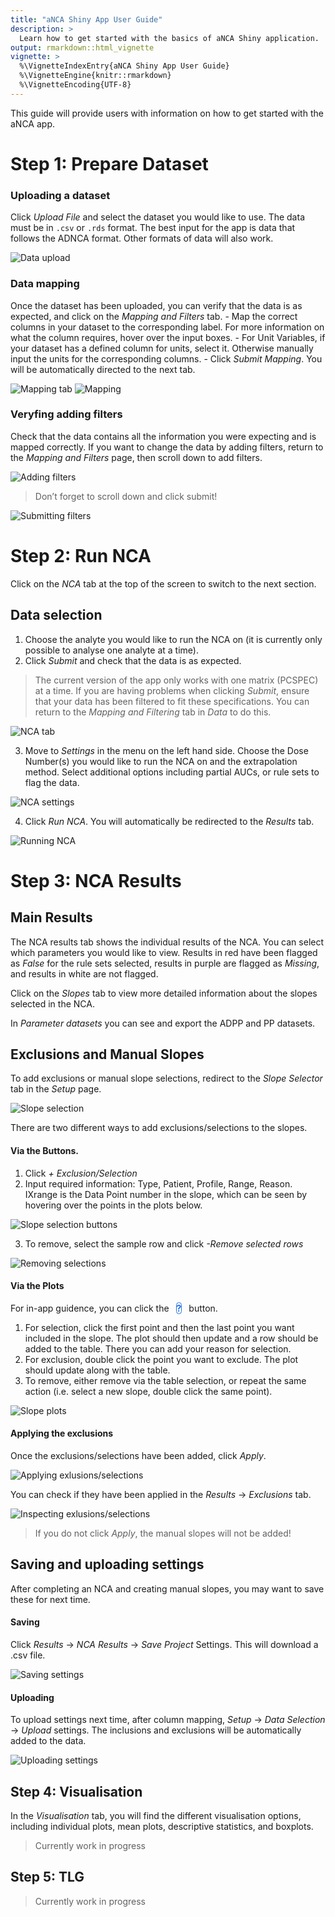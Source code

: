 ```yaml
---
title: "aNCA Shiny App User Guide"
description: >
  Learn how to get started with the basics of aNCA Shiny application.
output: rmarkdown::html_vignette
vignette: >
  %\VignetteIndexEntry{aNCA Shiny App User Guide}
  %\VignetteEngine{knitr::rmarkdown}
  %\VignetteEncoding{UTF-8}
---
```


This guide will provide users with information on how to get started with the aNCA app.

# Step 1: Prepare Dataset
### Uploading a dataset
Click *Upload File* and select the dataset you would like to use. The data must be in `.csv` or `.rds` format. The best input for the app is data that follows the ADNCA format. Other formats of data will also work.

<img src = "images/get_started/01.png" alt = "Data upload">

### Data mapping
Once the dataset has been uploaded, you can verify that the data is as expected, and click on the *Mapping and Filters* tab. 
  - Map the correct columns in your dataset to the corresponding label. For more information on what the column requires, hover over the input boxes.
  - For Unit Variables, if your dataset has a defined column for units, select it. Otherwise manually input the units for the corresponding columns.
  - Click *Submit Mapping*. You will be automatically directed to the next tab.

<img src = "images/get_started/02.png" alt = "Mapping tab">
<img src = "images/get_started/03.png" alt = "Mapping">

### Veryfing adding filters
Check that the data contains all the information you were expecting and is mapped correctly. If you want to change the data by adding filters, return to the *Mapping and Filters* page, then scroll down to add filters.

<img src = "images/get_started/04.png" alt = "Adding filters">

<blockquote class = "important">
Don’t forget to scroll down and click submit!
</blockquote>

<img src = "images/get_started/05.png" alt = "Submitting filters">

# Step 2: Run NCA
Click on the *NCA* tab at the top of the screen to switch to the next section.

## Data selection
1. Choose the analyte you would like to run the NCA on (it is currently only possible to analyse one analyte at a time).
2. Click *Submit* and check that the data is as expected.

<blockquote class="note">
The current version of the app only works with one matrix (PCSPEC) at a time. If you are having problems when clicking *Submit*, ensure that your data has been filtered to fit these specifications. You can return to the *Mapping and Filtering* tab in *Data* to do this.
</blockquote>

<img src = "images/get_started/06.png" alt = "NCA tab">

3. Move to *Settings* in the menu on the left hand side. Choose the Dose Number(s) you would like to run the NCA on and the extrapolation method. Select additional options including partial AUCs, or rule sets to flag the data.

<img src = "images/get_started/07.png" alt = "NCA settings">

4. Click *Run NCA*. You will automatically be redirected to the *Results* tab.

<img src = "images/get_started/08.png" alt = "Running NCA">

# Step 3: NCA Results
## Main Results
The NCA results tab shows the individual results of the NCA. You can select which parameters you would like to view. Results in red have been flagged as *False* for the rule sets selected, results in purple are flagged as *Missing*, and results in white are not flagged.

Click on the *Slopes* tab to view more detailed information about the slopes selected in the NCA.

In *Parameter datasets* you can see and export the ADPP and PP datasets.

## Exclusions and Manual Slopes
To add exclusions or manual slope selections, redirect to the *Slope Selector* tab in the *Setup* page.
 
<img src = "images/get_started/09.png" alt = "Slope selection">

There are two different ways to add exclusions/selections to the slopes.

#### Via the Buttons.
1. Click *+ Exclusion/Selection*
2. Input required information: Type, Patient, Profile, Range, Reason. IXrange is the Data Point number in the slope, which can be seen by hovering over the points in the plots below.

<img src = "images/get_started/10.png" alt = "Slope selection buttons">

3. To remove, select the sample row and click *-Remove selected rows*

<img src = "images/get_started/11.png" alt = "Removing selections">

#### Via the Plots
For in-app guidence, you can click the <span style="border:thin solid #1f6feb;border-radius:1em;font-weight:bold;color:#1f6feb;margin:.1em .5em .1em .5em;">?</span> button.

1. For selection, click the first point and then the last point you want included in the slope. The plot should then update and a row should be added to the table. There you can add your reason for selection.
2. For exclusion, double click the point you want to exclude. The plot should update along with the table.
3. To remove, either remove via the table selection, or repeat the same action (i.e. select a new slope, double click the same point).

<img src = "images/get_started/12.png" alt = "Slope plots">

#### Applying the exclusions
Once the exclusions/selections have been added, click *Apply*.

<img src = "images/get_started/13.png" alt = "Applying exlusions/selections">

You can check if they have been applied in the *Results* -> *Exclusions* tab.

<img src = "images/get_started/14.png" alt = "Inspecting exlusions/selections">

<blockquote class="important">
If you do not click *Apply*, the manual slopes will not be added!
</blockquote>

## Saving and uploading settings
After completing an NCA and creating manual slopes, you may want to save these for next time.

#### Saving
Click *Results* -> *NCA Results* -> *Save Project* Settings. This will download a .csv file.

<img src = "images/get_started/15.png" alt = "Saving settings">

#### Uploading
To upload settings next time, after column mapping, *Setup* -> *Data Selection* -> *Upload* settings. The inclusions and exclusions will be automatically added to the data.

<img src = "images/get_started/16.png" alt = "Uploading settings">

## Step 4: Visualisation
In the *Visualisation* tab, you will find the different visualisation options, including individual plots, mean plots, descriptive statistics, and boxplots.

<blockquote class="warning">
Currently work in progress
</blockquote>

## Step 5: TLG
<blockquote class="warning">
Currently work in progress
</blockquote>

